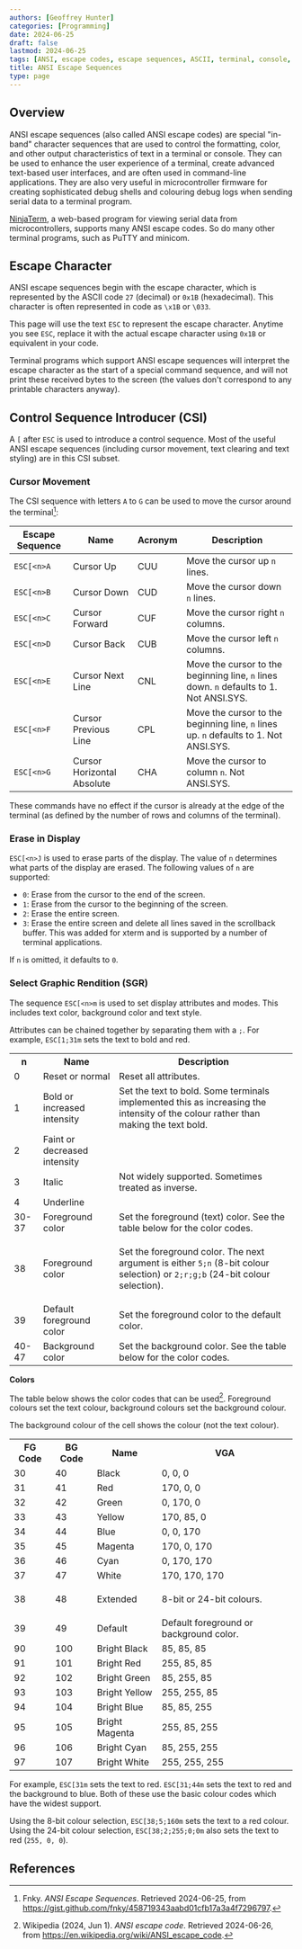 ```yaml
---
authors: [Geoffrey Hunter]
categories: [Programming]
date: 2024-06-25
draft: false
lastmod: 2024-06-25
tags: [ANSI, escape codes, escape sequences, ASCII, terminal, console, color, text, formatting]
title: ANSI Escape Sequences
type: page
---
```


## Overview

ANSI escape sequences (also called ANSI escape codes) are special "in-band" character sequences that are used to control the formatting, color, and other output characteristics of text in a terminal or console. They can be used to enhance the user experience of a terminal, create advanced text-based user interfaces, and are often used in command-line applications. They are also very useful in microcontroller firmware for creating sophisticated debug shells and colouring debug logs when sending serial data to a terminal program.

[NinjaTerm](https://ninjaterm.mbedded.ninja/), a web-based program for viewing serial data from microcontrollers, supports many ANSI escape codes. So do many other terminal programs, such as PuTTY and minicom.

## Escape Character

ANSI escape sequences begin with the escape character, which is represented by the ASCII code `27` (decimal) or `0x1B` (hexadecimal). This character is often represented in code as `\x1B` or `\033`.

This page will use the text `ESC` to represent the escape character. Anytime you see `ESC`, replace it with the actual escape character using `0x1B` or equivalent in your code.

Terminal programs which support ANSI escape sequences will interpret the escape character as the start of a special command sequence, and will not print these received bytes to the screen (the values don't correspond to any printable characters anyway).

## Control Sequence Introducer (CSI)

A `[` after `ESC` is used to introduce a control sequence. Most of the useful ANSI escape sequences (including cursor movement, text clearing and text styling) are in this CSI subset.

### Cursor Movement

The CSI sequence with letters `A` to `G` can be used to move the cursor around the terminal[^fnky-ansi]:

| Escape Sequence | Name | Acronym | Description |
| --- | --- | --- | --- |
| `ESC[<n>A` | Cursor Up | CUU | Move the cursor up `n` lines. |
| `ESC[<n>B` | Cursor Down | CUD | Move the cursor down `n` lines. |
| `ESC[<n>C` | Cursor Forward | CUF | Move the cursor right `n` columns. |
| `ESC[<n>D` | Cursor Back | CUB | Move the cursor left `n` columns. |
| `ESC[<n>E` | Cursor Next Line | CNL | Move the cursor to the beginning line, `n` lines down. `n` defaults to 1. Not ANSI.SYS. |
| `ESC[<n>F` | Cursor Previous Line | CPL | Move the cursor to the beginning line, `n` lines up. `n` defaults to 1. Not ANSI.SYS. |
| `ESC[<n>G` | Cursor Horizontal Absolute | CHA | Move the cursor to column `n`. Not ANSI.SYS. |

These commands have no effect if the cursor is already at the edge of the terminal (as defined by the number of rows and columns of the terminal).

### Erase in Display

`ESC[<n>J` is used to erase parts of the display. The value of `n` determines what parts of the display are erased. The following values of `n` are supported:

* `0`: Erase from the cursor to the end of the screen.
* `1`: Erase from the cursor to the beginning of the screen.
* `2`: Erase the entire screen.
* `3`: Erase the entire screen and delete all lines saved in the scrollback buffer. This was added for xterm and is supported by a number of terminal applications.

If `n` is omitted, it defaults to `0`.

### Select Graphic Rendition (SGR)

The sequence `ESC[<n>m` is used to set display attributes and modes. This includes text color, background color and text style.

Attributes can be chained together by separating them with a `;`. For example, `ESC[1;31m` sets the text to bold and red.

<table>
  <tr>
    <th>n</th>
    <th>Name</th>
    <th>Description</th>
  </tr>
  <tr>
    <td>0</td>
    <td>Reset or normal</td>
    <td>Reset all attributes.</td>
  </tr>
  <tr>
    <td>1</td>
    <td>Bold or increased intensity</td>
    <td>Set the text to bold. Some terminals implemented this as increasing the intensity of the colour rather than making the text bold.</td>
  </tr>
  <tr>
    <td>2</td>
    <td>Faint or decreased intensity</td>
    <td></td>
  </tr>
  <tr>
    <td>3</td>
    <td>Italic</td>
    <td>Not widely supported. Sometimes treated as inverse.</td>
  </tr>
  <tr>
    <td>4</td>
    <td>Underline</td>
    <td></td>
  </tr>
  <tr>
    <td>30-37</td>
    <td>Foreground color</td>
    <td>Set the foreground (text) color. See the table below for the color codes.</td>
  </tr>
  <tr>
    <td>38</td>
    <td>Foreground color</td>
    <td>
    
Set the foreground color. The next argument is either `5;n` (8-bit colour selection) or `2;r;g;b` (24-bit colour selection).
</td>
  </tr>
  <tr>
    <td>39</td>
    <td>Default foreground color</td>
    <td>Set the foreground color to the default color.</td>
  </tr>
  <tr>
    <td>40-47</td>
    <td>Background color</td>
    <td>Set the background color. See the table below for the color codes.</td>
  </tr>
</table>

**Colors**

The table below shows the color codes that can be used[^wikipedia-ansi-escape-code]. Foreground colours set the text colour, background colours set the background colour.

The background colour of the cell shows the colour (not the text colour).

<table>
<tbody>
  <tr>
    <th>FG Code</th>
    <th>BG Code</th>
    <th>Name</th>
    <th style={{ width: '130px' }}>VGA</th>
  </tr>
  <tr>
    <td>30</td>
    <td>40</td>
    <td>Black</td>
    <td style={{ backgroundColor: 'rgb(0, 0, 0)', color: 'white' }}>0, 0, 0</td>
  </tr>
  <tr>
    <td>31</td>
    <td>41</td>
    <td>Red</td>
    <td style={{ backgroundColor: 'rgb(170, 0, 0)', color: 'white' }}>170, 0, 0</td>
  </tr>
  <tr>
    <td>32</td>
    <td>42</td>
    <td>Green</td>
    <td style={{ backgroundColor: 'rgb(0, 170, 0)', color: 'white' }}>0, 170, 0</td>
  </tr>
  <tr>
    <td>33</td>
    <td>43</td>
    <td>Yellow</td>
    <td style={{ backgroundColor: 'rgb(170, 85, 0)', color: 'white' }}>170, 85, 0</td>
  </tr>
  <tr>
    <td>34</td>
    <td>44</td>
    <td>Blue</td>
    <td style={{ backgroundColor: 'rgb(0, 0, 170)', color: 'white' }}>0, 0, 170</td>
  </tr>
  <tr>
    <td>35</td>
    <td>45</td>
    <td>Magenta</td>
    <td style={{ backgroundColor: 'rgb(170, 0, 170)', color: 'white' }}>170, 0, 170</td>
  </tr>
  <tr>
    <td>36</td>
    <td>46</td>
    <td>Cyan</td>
    <td style={{ backgroundColor: 'rgb(0, 170, 170)', color: 'white' }}>0, 170, 170</td>
  </tr>
  <tr>
    <td>37</td>
    <td>47</td>
    <td>White</td>
    <td style={{ backgroundColor: 'rgb(170, 170, 170)', color: 'white' }}>170, 170, 170</td>
  </tr>
  <tr>
    <td>38</td>
    <td>48</td>
    <td>Extended</td>
    <td>
    
8-bit or 24-bit colours.
    </td>
  </tr>
  <tr>
    <td>39</td>
    <td>49</td>
    <td>Default</td>
    <td>Default foreground or background color.</td>
  </tr>
  <tr>
    <td>90</td>
    <td>100</td>
    <td>Bright Black</td>
    <td style={{ backgroundColor: 'rgb(85, 85, 85)', color: 'white' }}>85, 85, 85</td>
  </tr>
  <tr>
    <td>91</td>
    <td>101</td>
    <td>Bright Red</td>
    <td style={{ backgroundColor: 'rgb(255, 85, 85)', color: 'white' }}>255, 85, 85</td>
  </tr>
  <tr>
    <td>92</td>
    <td>102</td>
    <td>Bright Green</td>
    <td style={{ backgroundColor: 'rgb(85, 255, 85)', color: 'black' }}>85, 255, 85</td>
  </tr>
  <tr>
    <td>93</td>
    <td>103</td>
    <td>Bright Yellow</td>
    <td style={{ backgroundColor: 'rgb(255, 255, 85)', color: 'black' }}>255, 255, 85</td>
  </tr>
  <tr>
    <td>94</td>
    <td>104</td>
    <td>Bright Blue</td>
    <td style={{ backgroundColor: 'rgb(85, 85, 255)', color: 'white' }}>85, 85, 255</td>
  </tr>
  <tr>
    <td>95</td>
    <td>105</td>
    <td>Bright Magenta</td>
    <td style={{ backgroundColor: 'rgb(255, 85, 255)', color: 'white' }}>255, 85, 255</td>
  </tr>
  <tr>
    <td>96</td>
    <td>106</td>
    <td>Bright Cyan</td>
    <td style={{ backgroundColor: 'rgb(85, 255, 255)', color: 'black' }}>85, 255, 255</td>
  </tr>
  <tr>
    <td>97</td>
    <td>107</td>
    <td>Bright White</td>
    <td style={{ backgroundColor: 'rgb(255, 255, 255)', color: 'black' }}>255, 255, 255</td>
  </tr>
  </tbody>
</table>

For example, `ESC[31m` sets the text to red. `ESC[31;44m` sets the text to red and the background to blue. Both of these use the basic colour codes which have the widest support.

Using the 8-bit colour selection, `ESC[38;5;160m` sets the text to a red colour. Using the 24-bit colour selection, `ESC[38;2;255;0;0m` also sets the text to red (`255, 0, 0`).

## References

[^fnky-ansi]: Fnky. _ANSI Escape Sequences_. Retrieved 2024-06-25, from https://gist.github.com/fnky/458719343aabd01cfb17a3a4f7296797.
[^wikipedia-ansi-escape-code]: Wikipedia (2024, Jun 1). _ANSI escape code_. Retrieved 2024-06-26, from https://en.wikipedia.org/wiki/ANSI_escape_code.
